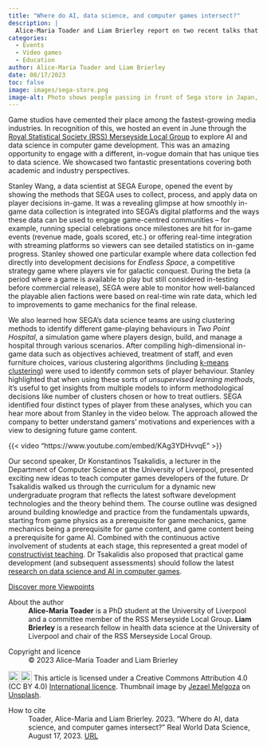 ```yaml
---
title: "Where do AI, data science, and computer games intersect?"
description: |
  Alice-Maria Toader and Liam Brierley report on two recent talks that explore the role of AI and data science in video game development.
categories:
  - Events
  - Video games
  - Education
author: Alice-Maria Toader and Liam Brierley
date: 08/17/2023
toc: false
image: images/sega-store.png
image-alt: Photo shows people passing in front of Sega store in Japan, with Sega logo overhead. Photo by Jezael Melgoza on Unsplash.
---
```

Game studios have cemented their place among the fastest-growing media industries. In recognition of this, we hosted an event in June through the [Royal Statistical Society (RSS) Merseyside Local Group](https://rss.org.uk/membership/rss-groups-and-committees/groups/merseyside/) to explore AI and data science in computer game development. This was an amazing opportunity to engage with a different, in-vogue domain that has unique ties to data science. We showcased two fantastic presentations covering both academic and industry perspectives. 
 
Stanley Wang, a data scientist at SEGA Europe, opened the event by showing the methods that SEGA uses to collect, process, and apply data on player decisions in-game. It was a revealing glimpse at how smoothly in-game data collection is integrated into SEGA’s digital platforms and the ways these data can be used to engage game-centred communities – for example, running special celebrations once milestones are hit for in-game events (revenue made, goals scored, etc.) or offering real-time integration with streaming platforms so viewers can see detailed statistics on in-game progress. Stanley showed one particular example where data collection fed directly into development decisions for *Endless Space*, a competitive strategy game where players vie for galactic conquest. During the beta (a period where a game is available to play but still considered in-testing before commercial release), SEGA were able to monitor how well-balanced the playable alien factions were based on real-time win rate data, which led to improvements to game mechanics for the final release.

We also learned how SEGA’s data science teams are using clustering methods to identify different game-playing behaviours in *Two Point Hospital*, a simulation game where players design, build, and manage a hospital through various scenarios. After compiling high-dimensional in-game data such as objectives achieved, treatment of staff, and even furniture choices, various clustering algorithms (including [k-means clustering](https://towardsdatascience.com/a-practical-guide-on-k-means-clustering-ca3bef3c853d)) were used to identify common sets of player behaviour. Stanley highlighted that when using these sorts of *unsupervised learning methods*, it’s useful to get insights from multiple models to inform methodological decisions like number of clusters chosen or how to treat outliers. SEGA identified four distinct types of player from these analyses, which you can hear more about from Stanley in the video below. The approach allowed the company to better understand gamers’ motivations and experiences with a view to designing future game content.

{{< video "https://www.youtube.com/embed/KAg3YDHvvqE" >}}
 
Our second speaker, Dr Konstantinos Tsakalidis, a lecturer in the Department of Computer Science at the University of Liverpool, presented exciting new ideas to teach computer games developers of the future. Dr Tsakalidis walked us through the curriculum for a dynamic new undergraduate program that reflects the latest software development technologies and the theory behind them. The course outline was designed around building knowledge and practice from the fundamentals upwards, starting from game physics as a prerequisite for game mechanics, game mechanics being a prerequisite for game content, and game content being a prerequisite for game AI. Combined with the continuous active involvement of students at each stage, this represented a great model of [constructivist teaching](https://www.ncbi.nlm.nih.gov/pmc/articles/PMC8049623/). Dr Tsakalidis also proposed that practical game development (and subsequent assessments) should follow the latest [research on data science and AI in computer games](https://www.datacamp.com/podcast/data-science-and-ai-in-the-gaming-industry). 

::: {.article-btn}
[Discover more Viewpoints](/viewpoints/index.qmd)
:::

::: {.further-info}
::: grid
::: {.g-col-12 .g-col-md-12}
About the author
: **Alice-Maria Toader** is a PhD student at the University of Liverpool and a committee member of the RSS Merseyside Local Group. **Liam Brierley** is a research fellow in health data science at the University of Liverpool and chair of the RSS Merseyside Local Group. 
:::
::: {.g-col-12 .g-col-md-6}
Copyright and licence
: &copy; 2023 Alice-Maria Toader and Liam Brierley

<a href="http://creativecommons.org/licenses/by/4.0/?ref=chooser-v1" target="_blank" rel="license noopener noreferrer" style="display:inline-block;"> <img style="height:22px!important;vertical-align:text-bottom;" src="https://mirrors.creativecommons.org/presskit/icons/cc.svg?ref=chooser-v1"><img style="height:22px!important;margin-left:3px;vertical-align:text-bottom;" src="https://mirrors.creativecommons.org/presskit/icons/by.svg?ref=chooser-v1"></a> This article is licensed under a Creative Commons Attribution 4.0 (CC BY 4.0) <a href="http://creativecommons.org/licenses/by/4.0/?ref=chooser-v1" target="_blank" rel="license noopener noreferrer" style="display:inline-block;"> International licence</a>. Thumbnail image by <a href="https://unsplash.com/@jezar?utm_source=unsplash&utm_medium=referral&utm_content=creditCopyText">Jezael Melgoza</a> on <a href="https://unsplash.com/photos/FOx3_4_2O1E?utm_source=unsplash&utm_medium=referral&utm_content=creditCopyText">Unsplash</a>.
  
:::
::: {.g-col-12 .g-col-md-6}
How to cite
: Toader, Alice-Maria and Liam Brierley. 2023. "Where do AI, data science, and computer games intersect?" Real World Data Science, August 17, 2023. [URL](https://realworlddatascience.net/viewpoints/posts/2023/08/17/data-science-and-games.html)
:::
:::
:::